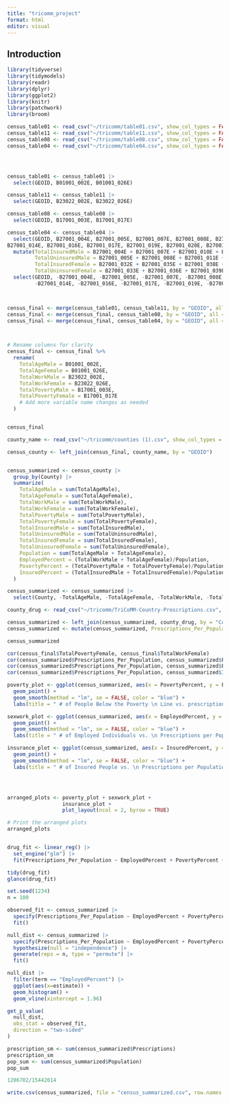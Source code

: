 ```yaml
---
title: "tricomm_project"
format: html
editor: visual
---
```


## Introduction

```r
library(tidyverse)
library(tidymodels)
library(readr)
library(dplyr)
library(ggplot2)
library(knitr)
library(patchwork)
library(broom)

```

```r
census_table01 <- read_csv("~/tricomm/table01.csv", show_col_types = FALSE) 
census_table11 <- read_csv("~/tricomm/table11.csv", show_col_types = FALSE) 
census_table08 <- read_csv("~/tricomm/table08.csv", show_col_types = FALSE) 
census_table04 <- read_csv("~/tricomm/table04.csv", show_col_types = FALSE) 




census_table01 <- census_table01 |>
  select(GEOID, B01001_002E, B01001_026E)

census_table11 <- census_table11 |>
  select(GEOID, B23022_002E, B23022_026E)

census_table08 <- census_table08 |>
  select(GEOID, B17001_003E, B17001_017E)

census_table04 <- census_table04 |>
  select(GEOID, B27001_004E, B27001_005E, B27001_007E, B27001_008E, B27001_010E, B27001_011E, B27001_013E, 
B27001_014E, B27001_016E, B27001_017E, B27001_019E, B27001_020E, B27001_022E, B27001_023E, B27001_025E, B27001_026E, B27001_028E, B27001_029E, B27001_032E, B27001_033E, B27001_035E, B27001_036E, B27001_038E, B27001_039E, B27001_041E, B27001_042E, B27001_044E, B27001_045E, B27001_047E, B27001_048E, B27001_050E, B27001_051E, B27001_053E, B27001_054E, B27001_056E, B27001_057E)|>
  mutate(TotalInsuredMale = B27001_004E + B27001_007E + B27001_010E + B27001_013E + B27001_016E + B27001_019E + B27001_022E + B27001_025E + B27001_028E, 
         TotalUninsuredMale = B27001_005E + B27001_008E + B27001_011E + B27001_014E + B27001_017E + B27001_020E + B27001_023E + B27001_026E + B27001_029E, 
         TotalInsuredFemale = B27001_032E + B27001_035E + B27001_038E + B27001_041E + B27001_044E + B27001_047E + B27001_050E + B27001_053E + B27001_056E, 
         TotalUninsuredFemale = B27001_033E + B27001_036E + B27001_039E + B27001_042E + B27001_045E + B27001_048E + B27001_051E + B27001_054E + B27001_057E) |>
  select(GEOID, -B27001_004E, -B27001_005E, -B27001_007E, -B27001_008E, -B27001_010E, -B27001_011E, -B27001_013E, 
         -B27001_014E, -B27001_016E, -B27001_017E, -B27001_019E, -B27001_020E, -B27001_022E, -B27001_023E, -B27001_025E, -B27001_026E, -B27001_028E, -B27001_029E, -B27001_032E, -B27001_033E, -B27001_035E, -B27001_036E, -B27001_038E, -B27001_039E, -B27001_041E, -B27001_042E, -B27001_044E, -B27001_045E, -B27001_047E, -B27001_048E, -B27001_050E, -B27001_051E, -B27001_053E, -B27001_054E, -B27001_056E, -B27001_057E, TotalInsuredMale, TotalUninsuredMale, TotalInsuredFemale, TotalUninsuredFemale) 



census_final <- merge(census_table01, census_table11, by = "GEOID", all = TRUE)
census_final <- merge(census_final, census_table08, by = "GEOID", all = TRUE)
census_final <- merge(census_final, census_table04, by = "GEOID", all = TRUE)



# Rename columns for clarity
census_final <- census_final %>%
  rename(
    TotalAgeMale = B01001_002E,
    TotalAgeFemale = B01001_026E,
    TotalWorkMale = B23022_002E,
    TotalWorkFemale = B23022_026E,
    TotalPovertyMale = B17001_003E,
    TotalPovertyFemale = B17001_017E
    # Add more variable name changes as needed
  )


census_final

```

```r
county_name <- read_csv("~/tricomm/counties (1).csv", show_col_types = FALSE) 

census_county <- left_join(census_final, county_name, by = "GEOID")


census_summarized <- census_county |>
  group_by(County) |>
  summarize(
    TotalAgeMale = sum(TotalAgeMale),
    TotalAgeFemale = sum(TotalAgeFemale),
    TotalWorkMale = sum(TotalWorkMale),
    TotalWorkFemale = sum(TotalWorkFemale),
    TotalPovertyMale = sum(TotalPovertyMale),
    TotalPovertyFemale = sum(TotalPovertyFemale),
    TotalInsuredMale = sum(TotalInsuredMale),
    TotalUninsuredMale = sum(TotalUninsuredMale),
    TotalInsuredFemale = sum(TotalInsuredFemale),
    TotalUninsuredFemale = sum(TotalUninsuredFemale),
    Population = sum(TotalAgeMale + TotalAgeFemale),
    EmployedPercent = (TotalWorkMale + TotalAgeFemale)/Population,
    PovertyPercent = (TotalPovertyMale + TotalPovertyFemale)/Population,
    InsuredPercent = (TotalInsuredMale + TotalInsuredFemale)/Population
  ) 

census_summarized <- census_summarized |>
  select(County, -TotalAgeMale, -TotalAgeFemale, -TotalWorkMale, -TotalWorkFemale, -TotalPovertyMale, -TotalPovertyFemale, -TotalInsuredMale, -TotalUninsuredMale, -TotalInsuredFemale, -TotalUninsuredFemale, Population, EmployedPercent, PovertyPercent, InsuredPercent)

county_drug <- read_csv("~/tricomm/TriCoMM-Country-Prescriptions.csv", show_col_types = FALSE) 

census_summarized <- left_join(census_summarized, county_drug, by = "County")
census_summarized <- mutate(census_summarized, Prescriptions_Per_Population = Prescriptions / Population)

census_summarized

```

```r
cor(census_final$TotalPovertyFemale, census_final$TotalWorkFemale)
cor(census_summarized$Prescriptions_Per_Population, census_summarized$PovertyPercent)
cor(census_summarized$Prescriptions_Per_Population, census_summarized$EmployedPercent)
cor(census_summarized$Prescriptions_Per_Population, census_summarized$InsuredPercent)
```

```r
poverty_plot <- ggplot(census_summarized, aes(x = PovertyPercent, y = Prescriptions_Per_Population)) +
  geom_point() +
  geom_smooth(method = "lm", se = FALSE, color = "blue") +
  labs(title = " # of People Below the Poverty \n Line vs. prescriptions per \n population", x = "# of People in Poverty relative \n to Population ", y = "Prescriptions per Population") 

sexwork_plot <- ggplot(census_summarized, aes(x = EmployedPercent, y = Prescriptions_Per_Population)) +
  geom_point() +
  geom_smooth(method = "lm", se = FALSE, color = "blue") +
  labs(title = " # of Employed Individuals vs. \n Prescriptions per Population", x = "# of People Employed relative to Population", y = "Prescriptions per Population")

insurance_plot <- ggplot(census_summarized, aes(x = InsuredPercent, y = Prescriptions_Per_Population)) +
  geom_point() +
  geom_smooth(method = "lm", se = FALSE, color = "blue") +
  labs(title = " # of Insured People vs. \n Prescriptions per Population", x = "# of People with Health Insurance realtive \n to Population", y = "Prescriptions per Population")




arranged_plots <- poverty_plot + sexwork_plot +
                  insurance_plot +
                  plot_layout(ncol = 2, byrow = TRUE)

# Print the arranged plots
arranged_plots
```

```r

```

```r


drug_fit <- linear_reg() |>
  set_engine("glm") |>
  fit(Prescriptions_Per_Population ~ EmployedPercent + PovertyPercent + InsuredPercent, data = census_summarized, family = "binomial")

tidy(drug_fit)
glance(drug_fit)
```

```r
set.seed(1234)
n = 100

observed_fit <- census_summarized |>
  specify(Prescriptions_Per_Population ~ EmployedPercent + PovertyPercent + InsuredPercent) |>
  fit()

null_dist <- census_summarized |>
  specify(Prescriptions_Per_Population ~ EmployedPercent + PovertyPercent + InsuredPercent) |>
  hypothesize(null = "independence") |>
  generate(reps = n, type = "permute") |>
  fit()

null_dist |>
  filter(term == "EmployedPercent") |>
  ggplot(aes(x=estimate)) +
  geom_histogram() +
  geom_vline(xintercept = 1.96)

get_p_value(
  null_dist,
  obs_stat = observed_fit,
  direction = "two-sided"
)
```

```r
prescription_sm <- sum(census_summarized$Prescriptions)
prescription_sm
pop_sum <- sum(census_summarized$Population)
pop_sum

1206702/15442014

```

```r
write.csv(census_summarized, file = "census_summarized.csv", row.names = FALSE)
```
